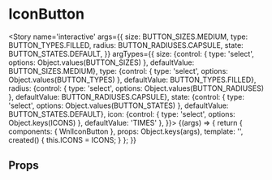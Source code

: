 
<Meta title='atoms/IconButton' component={WnlIconButton} />

# IconButton

<Story name='interactive'
       args={{
           size: BUTTON_SIZES.MEDIUM,
           type: BUTTON_TYPES.FILLED,
           radius: BUTTON_RADIUSES.CAPSULE,
           state: BUTTON_STATES.DEFAULT,
       }}
       argTypes={{
           size: {control: { type: 'select', options: Object.values(BUTTON_SIZES) }, defaultValue: BUTTON_SIZES.MEDIUM},
           type: {control: { type: 'select', options: Object.values(BUTTON_TYPES) }, defaultValue: BUTTON_TYPES.FILLED},
           radius: {control: { type: 'select', options: Object.values(BUTTON_RADIUSES) }, defaultValue: BUTTON_RADIUSES.CAPSULE},
           state: {control: { type: 'select', options: Object.values(BUTTON_STATES) }, defaultValue: BUTTON_STATES.DEFAULT},
           icon: {control: { type: 'select', options: Object.keys(ICONS) }, defaultValue: 'TIMES' },
       }}>
    {(args) => {
        return {
            components: { WnlIconButton },
            props: Object.keys(args),
            template: '<wnl-icon-button :icon="ICONS[icon]" :size="size" :type="type" :state="state" :radius="radius" />',
            created() {
                this.ICONS = ICONS;
            }
        };
    }}
</Story>

## Props

<Props of={WnlIconButton} />
